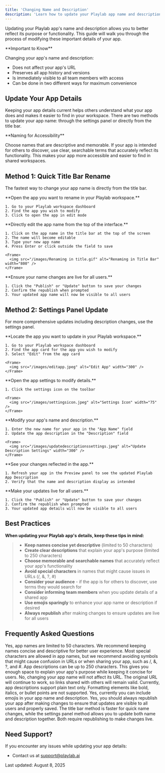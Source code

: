 ```yaml
---
title: 'Changing Name and Description'
description: 'Learn how to update your Playlab app name and description'
---
```

Updating your Playlab app's name and description allows you to better reflect its purpose or functionality. This guide will walk you through the process of modifying these important details of your app.

<Info>
  **Important to Know**
  
  Changing your app's name and description:
  - Does not affect your app's URL
  - Preserves all app history and versions
  - Is immediately visible to all team members with access
  - Can be done in two different ways for maximum convenience
</Info>

## <Icon icon="pen-to-square" size="24" className="inline-block align-text-bottom" /> Update Your App Details

Keeping your app details current helps others understand what your app does and makes it easier to find in your workspace. There are two methods to update your app name: through the settings panel or directly from the title bar.

<Note>
  **Naming for Accessibility**
  
  Choose names that are descriptive and memorable. If your app is intended for others to discover, use clear, searchable terms that accurately reflect its functionality. This makes your app more accessible and easier to find in shared workspaces.
</Note>

## <Icon icon="arrow-right" size="24" className="inline-block align-text-bottom" /> Method 1: Quick Title Bar Rename

The fastest way to change your app name is directly from the title bar.

<Steps>
  <Step title="Navigate to Your App">
    **Open the app you want to rename in your Playlab workspace.**
    
    1. Go to your Playlab workspace dashboard
    2. Find the app you wish to modify
    3. Click to open the app in edit mode
  </Step>

  <Step title="Click the Title Bar">
    **Directly edit the app name from the top of the interface.**
    
    1. Click on the app name in the title bar at the top of the screen
    2. The name will become editable
    3. Type your new app name
    4. Press Enter or click outside the field to save
    
    <Frame>
      <img src="/images/Renaming in title.gif" alt="Renaming in Title Bar" width="800" />
    </Frame>
  </Step>

  <Step title="Republish Your App">
    **Ensure your name changes are live for all users.**
    
    1. Click the "Publish" or "Update" button to save your changes
    2. Confirm the republish when prompted
    3. Your updated app name will now be visible to all users
  </Step>
</Steps>

## <Icon icon="arrow-right" size="24" className="inline-block align-text-bottom" /> Method 2: Settings Panel Update

For more comprehensive updates including description changes, use the settings panel.

<Steps>
  <Step title="Navigate to Your App">
    **Locate the app you want to update in your Playlab workspace.**
    
    1. Go to your Playlab workspace dashboard
    2. Find the app card for the app you wish to modify
    3. Select "Edit" from the app card
    
    <Frame>
      <img src="/images/editapp.jpeg" alt="Edit App" width="300" />
    </Frame>
  </Step>

  <Step title="Access Settings">
    **Open the app settings to modify details.**
    
    1. Click the settings icon on the toolbar
    
    <Frame>
      <img src="/images/settingsicon.jpeg" alt="Settings Icon" width="75" />
    </Frame>
  </Step>

  <Step title="Update App Details">
    **Modify your app's name and description.**
    
    1. Enter the new name for your app in the "App Name" field
    2. Update the app description in the "Description" field
    
    <Frame>
      <img src="/images/updatedescriptionssettings.jpeg" alt="Update Description Settings" width="300" />
    </Frame>
  </Step>

  <Step title="Preview Changes">
    **See your changes reflected in the app.**
    
    1. Refresh your app in the Preview panel to see the updated Playlab App Description
    2. Verify that the name and description display as intended
  </Step>

  <Step title="Republish Your App">
    **Make your updates live for all users.**
    
    1. Click the "Publish" or "Update" button to save your changes
    2. Confirm the republish when prompted
    3. Your updated app details will now be visible to all users
  </Step>
</Steps>

## <Icon icon="lightbulb-on" size="24" className="inline-block align-text-bottom" /> Best Practices

**When updating your Playlab app's details, keep these tips in mind:**

>* **Keep names concise yet descriptive** (limited to 50 characters)
>* **Create clear descriptions** that explain your app's purpose (limited to 250 characters)
>* **Choose memorable and searchable names** that accurately reflect your app's functionality
>* **Avoid special characters** in names that might cause issues in URLs (/, &, ?, #)
>* **Consider your audience** - if the app is for others to discover, use terms they would search for
>* **Consider informing team members** when you update details of a shared app
>* **Use emojis sparingly** to enhance your app name or description if desired
>* **Always republish** after making changes to ensure updates are live for all users

## <Icon icon="circle-question" size="24" className="inline-block align-text-bottom" /> Frequently Asked Questions

<Accordion title="Is there a character limit for app names?">
  Yes, app names are limited to 50 characters. We recommend keeping names concise and descriptive for better user experience.
</Accordion>

<Accordion title="Can I use special characters in my app name?">
  Most special characters are allowed in app names, but we recommend avoiding symbols that might cause confusion in URLs or when sharing your app, such as /, &, ?, and #.
</Accordion>

<Accordion title="How long can my app description be?">
  App descriptions can be up to 250 characters. This gives you enough space to explain your app's purpose while keeping it concise for users.
</Accordion>

<Accordion title="Will changing my app name affect its URL?">
  No, changing your app name will not affect its URL. The original URL will continue to work, so links shared with others will remain valid.
</Accordion>

<Accordion title="Can I format text in my app description?">
  Currently, app descriptions support plain text only. Formatting elements like bold, italics, or bullet points are not supported.
</Accordion>

<Accordion title="Can I use emojis in my app name and description?">
  Yes, currently you can include emojis in your app name and description.
</Accordion>

<Accordion title="Do I need to republish after changing the name or description?">
  Yes, you should always republish your app after making changes to ensure that updates are visible to all users and properly saved.
</Accordion>

<Accordion title="What's the difference between the two naming methods?">
  The title bar method is faster for quick name changes, while the settings panel method allows you to update both name and description together. Both require republishing to make changes live.
</Accordion>

## <Icon icon="bullhorn" size="24" className="inline-block align-text-bottom" /> Need Support?

If you encounter any issues while updating your app details:

* Contact us at [support@playlab.ai](mailto:support@playlab.ai)

Last updated: August 8, 2025